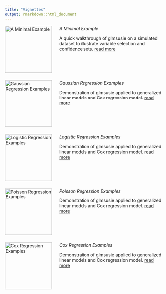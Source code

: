 ```yaml
---
title: "Vignettes"
output: rmarkdown::html_document
---
```


<div style="display:flex; align-items:flex-start; gap:0.5rem; margin-bottom:1.5rem;">
  <img src="../images/placeholder.svg" alt="A Minimal Example" style="width:150px; margin-right:1rem;"/>
  <div>
  <h><em>A Minimal Example</em></h>
  <p>A quick walkthrough of glmsusie on a simulated dataset to illustrate variable selection and confidence sets. [read more](mwe.html)</p> 
  </div>
</div>

<div style="display:flex; align-items:flex-start; gap:0.5rem; margin-bottom:1.5rem;">
  <img src="../images/placeholder.svg" alt="Gaussian Regression Examples" style="width:150px; margin-right:1rem;" />
  <div>
  <h><em>Gaussian Regression Examples</em></h>
  <p>Demonstration of glmsusie applied to generalized linear models and Cox regression model. [read more](gaussian.html)</p>
  </div>
</div>

<div style="display:flex; align-items:flex-start; gap:0.5rem; margin-bottom:1.5rem;">
  <img src="../images/placeholder.svg" alt="Logistic Regression Examples" style="width:150px; margin-right:1rem;" />
  <div>
  <h><em>Logistic Regression Examples</em></h>
  <p>Demonstration of glmsusie applied to generalized linear models and Cox regression model. [read more](logit.html)</p>
  </div>
</div>

<div style="display:flex; align-items:flex-start; gap:0.5rem; margin-bottom:1.5rem;">
  <img src="../images/placeholder.svg" alt="Poisson Regression Examples" style="width:150px; margin-right:1rem;" />
  <div>
  <h><em>Poisson Regression Examples</em></h>
  <p>Demonstration of glmsusie applied to generalized linear models and Cox regression model. [read more](poisson.html)</p>
  </div>
</div>

<div style="display:flex; align-items:flex-start; gap:0.5rem; margin-bottom:1.5rem;">
  <img src="../images/placeholder.svg" alt="Cox Regression Examples" style="width:150px; margin-right:1rem;" />
  <div>
  <h><em>Cox Regression Examples</em></h>
  <p>Demonstration of glmsusie applied to generalized linear models and Cox regression model. [read more](cox.html)</p>
  </div>
</div>